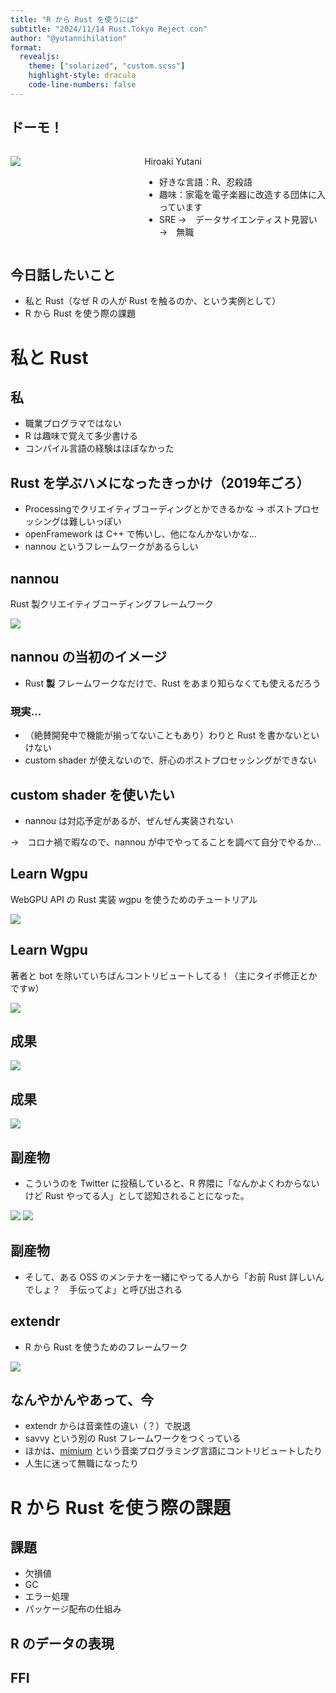 ```yaml
---
title: "R から Rust を使うには"
subtitle: "2024/11/14 Rust.Tokyo Reject con"
author: "@yutannihilation"
format: 
  revealjs:
    theme: ["solarized", "custom.scss"]
    highlight-style: dracula
    code-line-numbers: false
---
```


## ドーモ！

::: columns
::: {.column width="40%"}
![](images/icon.jpg){fig-align="center"}
:::

::: {.column width="60%"}

Hiroaki Yutani

- 好きな言語：R、忍殺語
- 趣味：家電を電子楽器に改造する団体に入っています
- SRE  →　データサイエンティスト見習い　→　無職

:::
:::

## 今日話したいこと

- 私と Rust（なぜ R の人が Rust を触るのか、という実例として）
- R から Rust を使う際の課題

# 私と Rust

## 私

- 職業プログラマではない
- R は趣味で覚えて多少書ける
- コンパイル言語の経験はほぼなかった

## Rust を学ぶハメになったきっかけ（2019年ごろ）

::: {.incremental}
- Processingでクリエイティブコーディングとかできるかな → ポストプロセッシングは難しいっぽい
- openFramework は C++ で怖いし、他になんかないかな...
- nannou というフレームワークがあるらしい
:::

## nannou

Rust 製クリエイティブコーディングフレームワーク

![](./images/nannou.png)


## nannou の当初のイメージ

::: {.incremental}
- Rust **製** フレームワークなだけで、Rust をあまり知らなくても使えるだろう
:::

### 現実...

::: {.incremental}
- （絶賛開発中で機能が揃ってないこともあり）わりと Rust を書かないといけない
- custom shader が使えないので、肝心のポストプロセッシングができない
:::

## custom shader を使いたい

* nannou は対応予定があるが、ぜんぜん実装されない

→　コロナ禍で暇なので、nannou が中でやってることを調べて自分でやるか...

## Learn Wgpu

WebGPU API の Rust 実装 wgpu を使うためのチュートリアル

![](./images/learn-wgpu1.png)

## Learn Wgpu

著者と bot を除いていちばんコントリビュートしてる！（主にタイポ修正とかですw）

![](./images/learn-wgpu2.png)

## 成果

![](./images/wgpu-practice.gif)

## 成果

![](./images/wgpu-practice2.gif)

## 副産物

- こういうのを Twitter に投稿していると、R 界隈に「なんかよくわからないけど Rust やってる人」として認知されることになった。

![](./images/wgpu-practice.gif)
![](./images/wgpu-practice2.gif)

## 副産物

- そして、ある OSS のメンテナを一緒にやってる人から「お前 Rust 詳しいんでしょ？　手伝ってよ」と呼び出される

## extendr

- R から Rust を使うためのフレームワーク

![](./images/extendr.png)

## なんやかんやあって、今

- extendr からは音楽性の違い（？）で脱退
- savvy という別の Rust フレームワークをつくっている
- ほかは、[mimium](https://github.com/tomoyanonymous/mimium-rs/) という音楽プログラミング言語にコントリビュートしたり
- 人生に迷って無職になったり

# R から Rust を使う際の課題

## 課題

- 欠損値
- GC
- エラー処理
- パッケージ配布の仕組み

## R のデータの表現



## FFI



